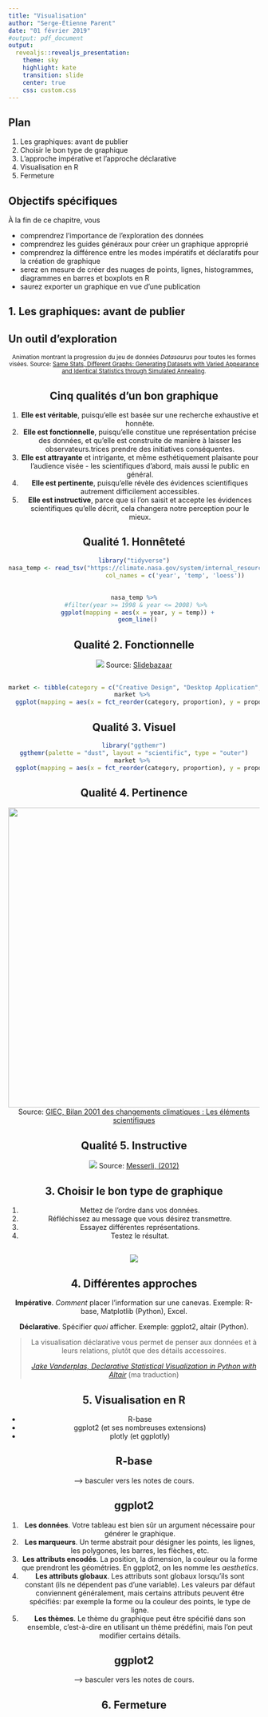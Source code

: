 ```yaml
---
title: "Visualisation"
author: "Serge-Étienne Parent"
date: "01 février 2019"
#output: pdf_document
output:
  revealjs::revealjs_presentation:
    theme: sky
    highlight: kate
    transition: slide
    center: true
    css: custom.css
---
```


## Plan

<!-- 0. Intro -->

1. Les graphiques: avant de publier
2. Choisir le bon type de graphique
3. L'approche impérative et l'approche déclarative
4. Visualisation en R
5. Fermeture

## Objectifs spécifiques

À la fin de ce chapitre, vous

- comprendrez l'importance de l'exploration des données
- comprendrez les guides généraux pour créer un graphique approprié
- comprendrez la différence entre les modes impératifs et déclaratifs pour la création de graphique
- serez en mesure de créer des nuages de points, lignes, histogrammes, diagrammes en barres et boxplots en R
- saurez exporter un graphique en vue d'une publication

<!-- 1. Les tableaux et leur organisation -->

## 1. Les graphiques: avant de publier

## Un outil d'exploration

<!--![](https://d2f99xq7vri1nk.cloudfront.net/DinoSequentialSmaller.gif)-->

<small>
<center>Animation montrant la progression du jeu de données *Datasaurus* pour toutes les formes visées. Source: [Same Stats, Different Graphs: Generating Datasets with Varied Appearance and Identical Statistics through Simulated Annealing](https://www.autodeskresearch.com/publications/samestats).</small>


## Cinq qualités d'un bon graphique

1. **Elle est véritable**, puisqu'elle est basée sur une recherche exhaustive et honnête.
2. **Elle est fonctionnelle**, puisqu'elle constitue une représentation précise des données, et qu'elle est construite de manière à laisser les observateurs.trices prendre des initiatives conséquentes.
3. **Elle est attrayante** et intrigante, et même esthétiquement plaisante pour l'audience visée - les scientifiques d'abord, mais aussi le public en général.
4. **Elle est pertinente**, puisqu'elle révèle des évidences scientifiques autrement difficilement accessibles.
5. **Elle est instructive**, parce que si l'on saisit et accepte les évidences scientifiques qu'elle décrit, cela changera notre perception pour le mieux.

## Qualité 1. Honnêteté

```r
library("tidyverse")
nasa_temp <- read_tsv("https://climate.nasa.gov/system/internal_resources/details/original/647_Global_Temperature_Data_File.txt",
                       col_names = c('year', 'temp', 'loess'))
```

##

```r
nasa_temp %>%
  #filter(year >= 1998 & year <= 2008) %>% 
  ggplot(mapping = aes(x = year, y = temp)) +
  geom_line()
```

## Qualité 2. Fonctionnelle

![](images/3d-Pie-Chart1.jpg)
Source: [Slidebazaar](https://slidebazaar.com/items/free-3d-pie-chart-powerpoint-template/)

##

```r
market <- tibble(category = c("Creative Design", "Desktop Application", "Commercial Print Ad", "Mobile App Design"), proportion = c(16, 24, 10, 50))
market %>% 
  ggplot(mapping = aes(x = fct_reorder(category, proportion), y = proportion)) + geom_col() + labs(x = "", y = "Proportion") + coord_flip()
```

## Qualité 3. Visuel

```r
library("ggthemr")
ggthemr(palette = "dust", layout = "scientific", type = "outer")
market %>% 
  ggplot(mapping = aes(x = fct_reorder(category, proportion), y = proportion)) + geom_col() + labs(x = "", y = "Proportion") + coord_flip()
```

## Qualité 4. Pertinence

<img src="../../images/03_mann-hockey-stick-2001.png" width="600">
<center>Source: [GIEC, Bilan 2001 des changements climatiques : Les éléments scientifiques](https://www.ipcc.ch/pdf/climate-changes-2001/scientific-basis/scientific-spm-ts-fr.pdf)</center>

## Qualité 5. Instructive

![](images/chocolat-nobel.png)
Source: [Messerli, (2012)](https://www.nejm.org/doi/full/10.1056/NEJMon1211064)


<!-- 3. et 4. -->

## 3. Choisir le bon type de graphique

1. Mettez de l'ordre dans vos données.
1. Réfléchissez au message que vous désirez transmettre.
1. Essayez différentes représentations.
1. Testez le résultat.

## 

[![](../../images/03_poster.png)](https://ft.com/vocabulary)


## 4. Différentes approches

**Impérative**. *Comment* placer l'information sur une canevas. Exemple: R-base, Matplotlib (Python), Excel.

**Déclarative**. Spécifier *quoi* afficher. Exemple: ggplot2, altair (Python).

> La visualisation déclarative vous permet de penser aux données et à leurs relations, plutôt que des détails accessoires.
>
> [*Jake Vanderplas, Declarative Statistical Visualization in Python with Altair*](https://www.youtube.com/watch?v=FytuB8nFHPQ) (ma traduction)

<!-- 5. Visualisation en R  -->

## 5. Visualisation en R

- R-base
- ggplot2 (et ses nombreuses extensions)
- plotly (et ggplotly)

## R-base

--> basculer vers les notes de cours.

## ggplot2

1. **Les données**. Votre tableau est bien sûr un argument nécessaire pour générer le graphique.
1. **Les marqueurs**. Un terme abstrait pour désigner les points, les lignes, les polygones, les barres, les flèches, etc.
1. **Les attributs encodés**. La position, la dimension, la couleur ou la forme que prendront les géométries. En ggplot2, on les nomme les *aesthetics*.
1. **Les attributs globaux**. Les attributs sont globaux lorsqu'ils sont constant (ils ne dépendent pas d'une variable). Les valeurs par défaut conviennent généralement, mais certains attributs peuvent être spécifiés: par exemple la forme ou la couleur des points, le type de ligne.
1. **Les thèmes**. Le thème du graphique peut être spécifié dans son ensemble, c'est-à-dire en utilisant un thème prédéfini, mais l'on peut modifier certains détails.

## ggplot2

--> basculer vers les notes de cours.


<!-- 6. Fermeture -->

## 6. Fermeture